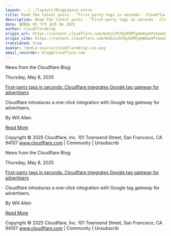 ```yaml
---
layout: ../../layouts/BlogLayout.astro
title: Read the latest posts - ”First-party tags in seconds： Cloudflare integrates Google tag gateway for advertisers ”
description: Read the latest posts - ”First-party tags in seconds： Cloudflare integrates Google tag gateway for advertisers ”
date: 星期五 05 下午 五月 9o 2025
author: cloudflareblog
origin_url: https://content.cloudflare.com/NzEzLVhTQy05MTgAAAGaVPxkeeX5z9gLXSlmLTt6yIQ93ANJC0sQNg1_cTqQrllvIZms6G3H_2vbuA67Wc7rYxratC8=
origin_site: https://content.cloudflare.com/NzEzLVhTQy05MTgAAAGaVPxkeeX5z9gLXSlmLTt6yIQ93ANJC0sQNg1_cTqQrllvIZms6G3H_2vbuA67Wc7rYxratC8=
translated: true
avatar: /media-source/cloudflareblog-ico.png
email_recorder: blog@cloudflare.com
---
```



<Reference client:only="react" title="Read the latest posts - ”First-party tags in seconds： Cloudflare integrates Google tag gateway for advertisers ”" url="https://content.cloudflare.com/NzEzLVhTQy05MTgAAAGaVPxkeeX5z9gLXSlmLTt6yIQ93ANJC0sQNg1_cTqQrllvIZms6G3H_2vbuA67Wc7rYxratC8=" />

<Detail client:only="react">
	News from the Cloudflare Blog:

Thursday, May 8, 2025

[First-party tags in seconds: Cloudflare integrates Google tag gateway for advertisers](https://content.cloudflare.com/NzEzLVhTQy05MTgAAAGaVPxkeeX5z9gLXSlmLTt6yIQ93ANJC0sQNg1_cTqQrllvIZms6G3H_2vbuA67Wc7rYxratC8=)

Cloudflare introduces a one-click integration with Google tag gateway for advertisers.

By Will Allen

[Read More](https://content.cloudflare.com/NzEzLVhTQy05MTgAAAGaVPxkeeX5z9gLXSlmLTt6yIQ93ANJC0sQNg1_cTqQrllvIZms6G3H_2vbuA67Wc7rYxratC8=)

Copyright © 2025 Cloudflare, Inc. 101 Townsend Street, San Francisco, CA 94107 www.cloudflare.com | Community | Unsubscrib
</Detail>

News from the Cloudflare Blog:

Thursday, May 8, 2025

[First-party tags in seconds: Cloudflare integrates Google tag gateway for advertisers](https://content.cloudflare.com/NzEzLVhTQy05MTgAAAGaVPxkeeX5z9gLXSlmLTt6yIQ93ANJC0sQNg1_cTqQrllvIZms6G3H_2vbuA67Wc7rYxratC8=)

Cloudflare introduces a one-click integration with Google tag gateway for advertisers.

By Will Allen

[Read More](https://content.cloudflare.com/NzEzLVhTQy05MTgAAAGaVPxkeeX5z9gLXSlmLTt6yIQ93ANJC0sQNg1_cTqQrllvIZms6G3H_2vbuA67Wc7rYxratC8=)

Copyright © 2025 Cloudflare, Inc. 101 Townsend Street, San Francisco, CA 94107 www.cloudflare.com | Community | Unsubscrib


